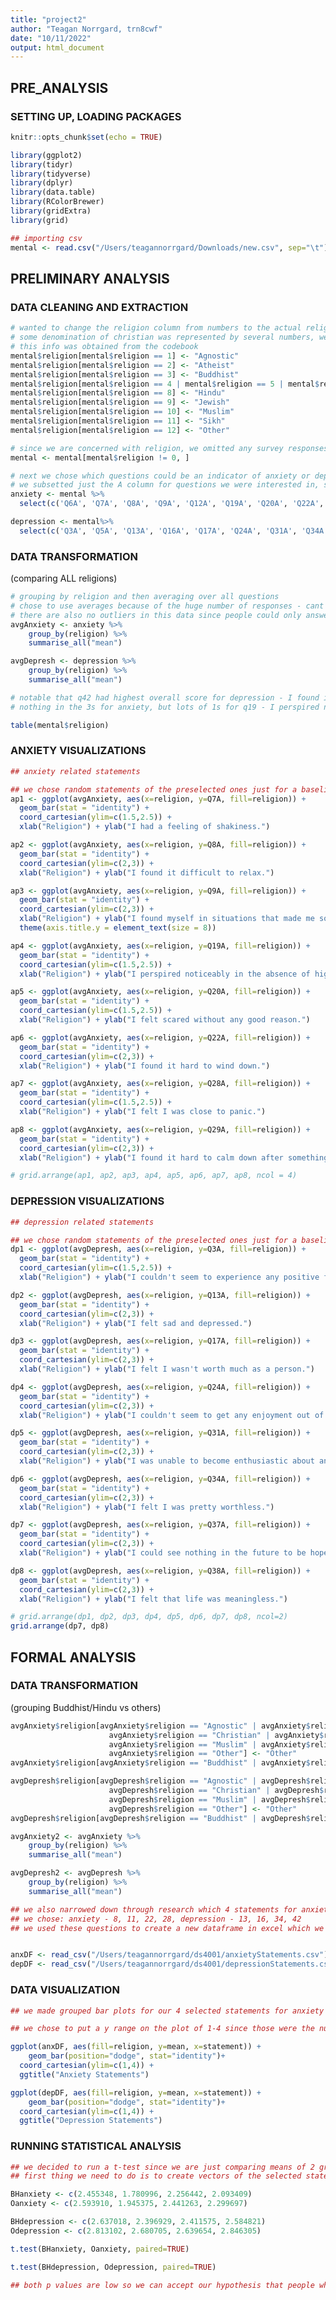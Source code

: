 ```yaml
---
title: "project2"
author: "Teagan Norrgard, trn8cwf"
date: "10/11/2022"
output: html_document
---
```


## PRE_ANALYSIS

### SETTING UP, LOADING PACKAGES
```r
knitr::opts_chunk$set(echo = TRUE)
```

```r
library(ggplot2)
library(tidyr)
library(tidyverse)
library(dplyr)
library(data.table)
library(RColorBrewer)
library(gridExtra)
library(grid)

## importing csv
mental <- read.csv("/Users/teagannorrgard/Downloads/new.csv", sep="\t")

```

## PRELIMINARY ANALYSIS {.tabset}

### DATA CLEANING AND EXTRACTION
```r
# wanted to change the religion column from numbers to the actual religion for easier plot digestion
# some denomination of christian was represented by several numbers, we grouped them all together as one
# this info was obtained from the codebook
mental$religion[mental$religion == 1] <- "Agnostic"
mental$religion[mental$religion == 2] <- "Atheist"
mental$religion[mental$religion == 3] <- "Buddhist"
mental$religion[mental$religion == 4 | mental$religion == 5 | mental$religion == 6 | mental$religion == 7] <- "Christian"
mental$religion[mental$religion == 8] <- "Hindu"
mental$religion[mental$religion == 9] <- "Jewish"
mental$religion[mental$religion == 10] <- "Muslim"
mental$religion[mental$religion == 11] <- "Sikh"
mental$religion[mental$religion == 12] <- "Other"

# since we are concerned with religion, we omitted any survey responses that did not answer this question. These were entered as 0.
mental <- mental[mental$religion != 0, ]

# next we chose which questions could be an indicator of anxiety or depression, respectively
# we subsetted just the A column for questions we were interested in, since these were the actual answers (E and I were time and order)
anxiety <- mental %>%
  select(c('Q6A', 'Q7A', 'Q8A', 'Q9A', 'Q12A', 'Q19A', 'Q20A', 'Q22A', 'Q27A', 'Q28A', 'Q29A', 'Q33A', 'religion'))

depression <- mental%>%
  select(c('Q3A', 'Q5A', 'Q13A', 'Q16A', 'Q17A', 'Q24A', 'Q31A', 'Q34A', 'Q37A', 'Q38A', 'Q42A', 'religion'))

```

### DATA TRANSFORMATION

(comparing ALL religions)
```r

# grouping by religion and then averaging over all questions
# chose to use averages because of the huge number of responses - cant put 40,000 data points into a plot and still be digestable
# there are also no outliers in this data since people could only answer with numbers 1-4
avgAnxiety <- anxiety %>% 
    group_by(religion) %>%
    summarise_all("mean")

avgDepresh <- depression %>% 
    group_by(religion) %>%
    summarise_all("mean")

# notable that q42 had highest overall score for depression - I found it difficult to work up the initiative to do things.
# nothing in the 3s for anxiety, but lots of 1s for q19 - I perspired noticeably (eg, hands sweaty) in the absence of high temperatures or physical exertion.

table(mental$religion)

```

### ANXIETY VISUALIZATIONS
```r

## anxiety related statements

## we chose random statements of the preselected ones just for a baseline understanding of our data.
ap1 <- ggplot(avgAnxiety, aes(x=religion, y=Q7A, fill=religion)) + 
  geom_bar(stat = "identity") + 
  coord_cartesian(ylim=c(1.5,2.5)) +
  xlab("Religion") + ylab("I had a feeling of shakiness.")

ap2 <- ggplot(avgAnxiety, aes(x=religion, y=Q8A, fill=religion)) + 
  geom_bar(stat = "identity") + 
  coord_cartesian(ylim=c(2,3)) +
  xlab("Religion") + ylab("I found it difficult to relax.")

ap3 <- ggplot(avgAnxiety, aes(x=religion, y=Q9A, fill=religion)) + 
  geom_bar(stat = "identity") + 
  coord_cartesian(ylim=c(2,3)) +
  xlab("Religion") + ylab("I found myself in situations that made me so anxious I was relieved when they ended.")+
  theme(axis.title.y = element_text(size = 8))

ap4 <- ggplot(avgAnxiety, aes(x=religion, y=Q19A, fill=religion)) + 
  geom_bar(stat = "identity") + 
  coord_cartesian(ylim=c(1.5,2.5)) +
  xlab("Religion") + ylab("I perspired noticeably in the absence of high temperatures or physical exertion.")

ap5 <- ggplot(avgAnxiety, aes(x=religion, y=Q20A, fill=religion)) + 
  geom_bar(stat = "identity") + 
  coord_cartesian(ylim=c(1.5,2.5)) +
  xlab("Religion") + ylab("I felt scared without any good reason.")

ap6 <- ggplot(avgAnxiety, aes(x=religion, y=Q22A, fill=religion)) + 
  geom_bar(stat = "identity") + 
  coord_cartesian(ylim=c(2,3)) +
  xlab("Religion") + ylab("I found it hard to wind down.")

ap7 <- ggplot(avgAnxiety, aes(x=religion, y=Q28A, fill=religion)) + 
  geom_bar(stat = "identity") + 
  coord_cartesian(ylim=c(1.5,2.5)) +
  xlab("Religion") + ylab("I felt I was close to panic.")

ap8 <- ggplot(avgAnxiety, aes(x=religion, y=Q29A, fill=religion)) + 
  geom_bar(stat = "identity") + 
  coord_cartesian(ylim=c(2,3)) +
  xlab("Religion") + ylab("I found it hard to calm down after something upset me.")

# grid.arrange(ap1, ap2, ap3, ap4, ap5, ap6, ap7, ap8, ncol = 4)
```

### DEPRESSION VISUALIZATIONS
```r

## depression related statements

## we chose random statements of the preselected ones just for a baseline understanding of our data.
dp1 <- ggplot(avgDepresh, aes(x=religion, y=Q3A, fill=religion)) + 
  geom_bar(stat = "identity") + 
  coord_cartesian(ylim=c(1.5,2.5)) +
  xlab("Religion") + ylab("I couldn't seem to experience any positive feeling at all.")

dp2 <- ggplot(avgDepresh, aes(x=religion, y=Q13A, fill=religion)) + 
  geom_bar(stat = "identity") + 
  coord_cartesian(ylim=c(2,3)) +
  xlab("Religion") + ylab("I felt sad and depressed.")

dp3 <- ggplot(avgDepresh, aes(x=religion, y=Q17A, fill=religion)) + 
  geom_bar(stat = "identity") + 
  coord_cartesian(ylim=c(2,3)) +
  xlab("Religion") + ylab("I felt I wasn't worth much as a person.")

dp4 <- ggplot(avgDepresh, aes(x=religion, y=Q24A, fill=religion)) + 
  geom_bar(stat = "identity") + 
  coord_cartesian(ylim=c(2,3)) +
  xlab("Religion") + ylab("I couldn't seem to get any enjoyment out of the things I did.")

dp5 <- ggplot(avgDepresh, aes(x=religion, y=Q31A, fill=religion)) + 
  geom_bar(stat = "identity") + 
  coord_cartesian(ylim=c(2,3)) +
  xlab("Religion") + ylab("I was unable to become enthusiastic about anything.")

dp6 <- ggplot(avgDepresh, aes(x=religion, y=Q34A, fill=religion)) + 
  geom_bar(stat = "identity") + 
  coord_cartesian(ylim=c(2,3)) +
  xlab("Religion") + ylab("I felt I was pretty worthless.")

dp7 <- ggplot(avgDepresh, aes(x=religion, y=Q37A, fill=religion)) + 
  geom_bar(stat = "identity") + 
  coord_cartesian(ylim=c(2,3)) +
  xlab("Religion") + ylab("I could see nothing in the future to be hopeful about.")

dp8 <- ggplot(avgDepresh, aes(x=religion, y=Q38A, fill=religion)) + 
  geom_bar(stat = "identity") + 
  coord_cartesian(ylim=c(2,3)) +
  xlab("Religion") + ylab("I felt that life was meaningless.")

# grid.arrange(dp1, dp2, dp3, dp4, dp5, dp6, dp7, dp8, ncol=2)
grid.arrange(dp7, dp8)
```


## FORMAL ANALYSIS {.tabset}

### DATA TRANSFORMATION 

(grouping Buddhist/Hindu vs others)
```r
avgAnxiety$religion[avgAnxiety$religion == "Agnostic" | avgAnxiety$religion == "Atheist" | 
                      avgAnxiety$religion == "Christian" | avgAnxiety$religion == "Jewish" | 
                      avgAnxiety$religion == "Muslim" | avgAnxiety$religion == "Sikh" | 
                      avgAnxiety$religion == "Other"] <- "Other"
avgAnxiety$religion[avgAnxiety$religion == "Buddhist" | avgAnxiety$religion == "Hindu"] <- "Buddhist/Hindu"

avgDepresh$religion[avgDepresh$religion == "Agnostic" | avgDepresh$religion == "Atheist" | 
                      avgDepresh$religion == "Christian" | avgDepresh$religion == "Jewish" | 
                      avgDepresh$religion == "Muslim" | avgDepresh$religion == "Sikh" | 
                      avgDepresh$religion == "Other"] <- "Other"
avgDepresh$religion[avgDepresh$religion == "Buddhist" | avgDepresh$religion == "Hindu"] <- "Buddhist/Hindu"

avgAnxiety2 <- avgAnxiety %>% 
    group_by(religion) %>%
    summarise_all("mean")

avgDepresh2 <- avgDepresh %>% 
    group_by(religion) %>%
    summarise_all("mean")

## we also narrowed down through research which 4 statements for anxiety and depression we should use to test our hypothesis
## we chose: anxiety - 8, 11, 22, 28, depression - 13, 16, 34, 42
## we used these questions to create a new dataframe in excel which we loaded in next:


anxDF <- read_csv("/Users/teagannorrgard/ds4001/anxietyStatements.csv")
depDF <- read_csv("/Users/teagannorrgard/ds4001/depressionStatements.csv")

```

### DATA VISUALIZATION
```r
## we made grouped bar plots for our 4 selected statements for anxiety and depression symptoms

## we chose to put a y range on the plot of 1-4 since those were the numbers participants could rank themselves.

ggplot(anxDF, aes(fill=religion, y=mean, x=statement)) + 
    geom_bar(position="dodge", stat="identity")+ 
  coord_cartesian(ylim=c(1,4)) +
  ggtitle("Anxiety Statements")

ggplot(depDF, aes(fill=religion, y=mean, x=statement)) + 
    geom_bar(position="dodge", stat="identity")+ 
  coord_cartesian(ylim=c(1,4)) +
  ggtitle("Depression Statements")
```

### RUNNING STATISTICAL ANALYSIS
```r
## we decided to run a t-test since we are just comparing means of 2 groups
## first thing we need to do is to create vectors of the selected statements. I chose to do this manually due to the small size of vectors being created

BHanxiety <- c(2.455348, 1.780996, 2.256442, 2.093409)
Oanxiety <- c(2.593910, 1.945375, 2.441263, 2.299697)

BHdepression <- c(2.637018, 2.396929, 2.411575, 2.584821)
Odepression <- c(2.813102, 2.680705, 2.639654, 2.846305)

t.test(BHanxiety, Oanxiety, paired=TRUE)

t.test(BHdepression, Odepression, paired=TRUE)

## both p values are low so we can accept our hypothesis that people who identify as Buddhist/Hindu exhibit less symptoms of anxiety and depression.
```


